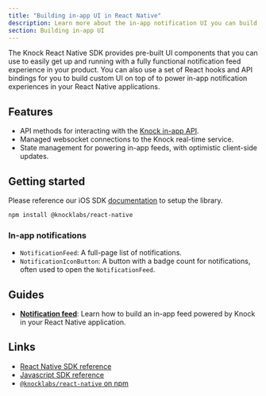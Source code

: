 ```yaml
---
title: "Building in-app UI in React Native"
description: Learn more about the in-app notification UI you can build in your React Native application with Knock.
section: Building in-app UI
---
```


The Knock React Native SDK provides pre-built UI components that you can use to easily get up and running with a fully functional notification feed experience in your product. You can also use a set of React hooks and API bindings for you to build custom UI on top of to power in-app notification experiences in your React Native applications.

## Features

- API methods for interacting with the [Knock in-app API](/in-app-ui/api-overview).
- Managed websocket connections to the Knock real-time service.
- State management for powering in-app feeds, with optimistic client-side updates.

## Getting started

Please reference our iOS SDK [documentation](https://docs.knock.app/sdks/react-native/quick-start) to setup the library.

```bash
npm install @knocklabs/react-native
```

### In-app notifications

- `NotificationFeed`: A full-page list of notifications.
- `NotificationIconButton`: A button with a badge count for notifications, often used to open the `NotificationFeed`.

## Guides

- [**Notification feed**](/in-app-ui/react-native/notification-feeds): Learn how to build an in-app feed powered by Knock in your React Native application.

## Links

- [React Native SDK reference](/sdks/react-native/reference)
- [Javascript SDK reference](/sdks/javascript/reference)
- [`@knocklabs/react-native` on npm](https://www.npmjs.com/package/@knocklabs/react-native)
